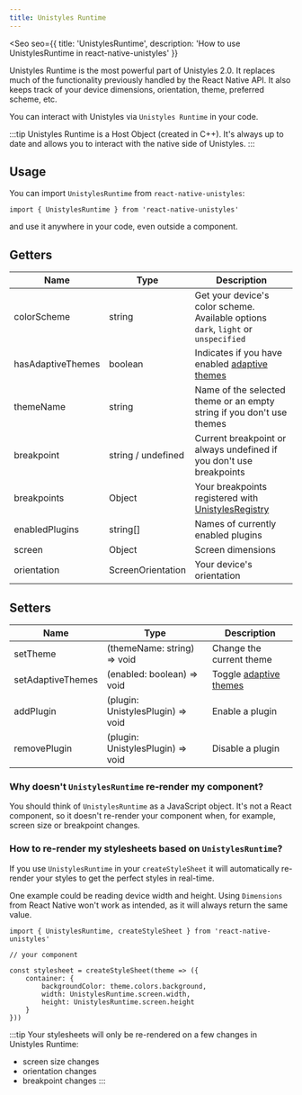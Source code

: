 ```yaml
---
title: Unistyles Runtime
---
```



<Seo
    seo={{
        title: 'UnistylesRuntime',
        description: 'How to use UnistylesRuntime in react-native-unistyles'
    }}
>

Unistyles Runtime is the most powerful part of Unistyles 2.0. 
It replaces much of the functionality previously handled by the React Native API. It also keeps track of your device dimensions, orientation, theme, preferred scheme, etc.

You can interact with Unistyles via `Unistyles Runtime` in your code.

:::tip
Unistyles Runtime is a Host Object (created in C++). It's always up to date and allows you to interact with the native side of Unistyles.
:::

## Usage

You can import `UnistylesRuntime` from `react-native-unistyles`:

```tsx /UnistylesRuntime/
import { UnistylesRuntime } from 'react-native-unistyles'
```

and use it anywhere in your code, even outside a component.

## Getters

| Name | Type | Description |
| ---- | ---- | ----------- |
| colorScheme | string | Get your device's color scheme. Available options `dark`, `light` or `unspecified` |
| hasAdaptiveThemes | boolean | Indicates if you have enabled [adaptive themes](/reference/theming#adaptive-themes) |
| themeName | string | Name of the selected theme or an empty string if you don't use themes |
| breakpoint | string / undefined | Current breakpoint or always undefined if you don't use breakpoints |
| breakpoints | Object | Your breakpoints registered with [UnistylesRegistry](/reference/unistyles-registry/) |
| enabledPlugins | string[] | Names of currently enabled plugins |
| screen | Object | Screen dimensions |
| orientation | ScreenOrientation | Your device's orientation |

## Setters

| Name | Type | Description |
| ---- | ---- | ----------- |
| setTheme | (themeName: string) => void | Change the current theme |
| setAdaptiveThemes | (enabled: boolean) => void | Toggle [adaptive themes](/reference/theming#adaptive-themes) |
| addPlugin | (plugin: UnistylesPlugin) => void | Enable a plugin |
| removePlugin | (plugin: UnistylesPlugin) => void | Disable a plugin |

### Why doesn't `UnistylesRuntime` re-render my component?

You should think of `UnistylesRuntime` as a JavaScript object. 
It's not a React component, so it doesn't re-render your component when, for example, screen size or breakpoint changes.

### How to re-render my stylesheets based on `UnistylesRuntime`?

If you use `UnistylesRuntime` in your `createStyleSheet` it will automatically re-render your styles to get the perfect styles in real-time.

One example could be reading device width and height. Using `Dimensions` from React Native won't work as intended, as it will always return the same value.

```tsx /UnistylesRuntime/
import { UnistylesRuntime, createStyleSheet } from 'react-native-unistyles'

// your component

const stylesheet = createStyleSheet(theme => ({
    container: {
        backgroundColor: theme.colors.background,
        width: UnistylesRuntime.screen.width,
        height: UnistylesRuntime.screen.height
    }
}))
```

:::tip
Your stylesheets will only be re-rendered on a few changes in Unistyles Runtime:
- screen size changes
- orientation changes
- breakpoint changes
:::

</Seo>
